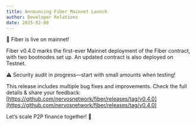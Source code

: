 ```yaml
---
title: Announcing Fiber Mainnet Launch
author: Developer Relations
date: 2025-02-08
---
```


🚀 Fiber is live on mainnet!

Fiber v0.4.0 marks the first-ever Mainnet deployment of the Fiber contract, with two bootnodes set up. 
An updated contract is also deployed on Testnet.

⚠️ Security audit in progress—start with small amounts when testing!

This release includes multiple bug fixes and improvements. Check the full details & share your feedback: [https://github.com/nervosnetwork/fiber/releases/tag/v0.4.0](https://github.com/nervosnetwork/fiber/releases/tag/v0.4.0)

Let’s scale P2P finance together! 💙
